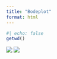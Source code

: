 ```yaml
---
title: "Bodeplot"
format: html
---
```

```r
#| echo: false
getwd()
```

![](./images/freq-mag20log.png)
![](./images/freq-phase.png)